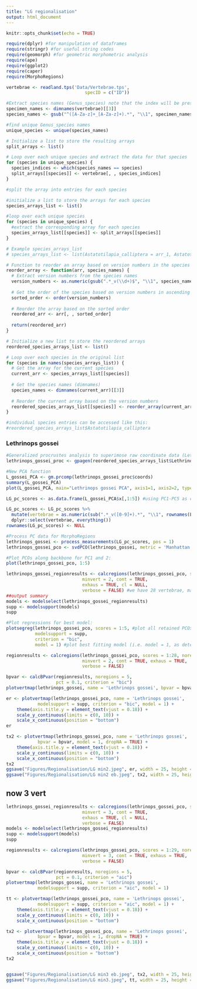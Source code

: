 ---
title: "LG regionalisation"
output: html_document
---



```{r setup, include=FALSE}
knitr::opts_chunk$set(echo = TRUE)
```

```{r Libraries}
require(dplyr) #for manipulation of dataframes
require(stringr) #for useful string codes
require(geomorph) #for geometric morphometric analysis
require(ape)
require(ggplot2)
require(caper)
require(MorphoRegions)
```

```{r}
vertebrae <- readland.tps('Data/Vertebrae.tps',
                              specID = c("ID"))
```

```{r Split into Multiple Species}

#Extract species names (Genus_species) note that the index will be preserved for splitting the array
specimen_names <- dimnames(vertebrae)[[3]]
species_names <- gsub("^([A-Za-z]+_[A-Za-z]+).*", "\\1", specimen_names)

#find unique Genus_species names
unique_species <- unique(species_names)

# Initialize a list to store the resulting arrays
split_arrays <- list()

# Loop over each unique species and extract the data for that species
for (species in unique_species) {
  species_indices <- which(species_names == species)
  split_arrays[[species]] <- vertebrae[, , species_indices]
}

#split the array into entries for each species

#initialize a list to store the arrays for each species
species_arrays_list <- list()

#loop over each unique species
for (species in unique_species) {
  #extract the corresponding array for each species
  species_arrays_list[[species]] <- split_arrays[[species]]
}

# Example species_arrays_list
# species_arrays_list <- list(Astatotilapia_calliptera = arr_1, Astatotilapia_another_species = arr_2, ...)

# Function to reorder an array based on version numbers in the species names
reorder_array <- function(arr, species_names) {
  # Extract version numbers from the species names
  version_numbers <- as.numeric(gsub(".*_v(\\d+)$", "\\1", species_names))
  
  # Get the order of the species based on version numbers in ascending order
  sorted_order <- order(version_numbers)
  
  # Reorder the array based on the sorted order
  reordered_arr <- arr[, , sorted_order]
  
  return(reordered_arr)
}

# Initialize a new list to store the reordered arrays
reordered_species_arrays_list <- list()

# Loop over each species in the original list
for (species in names(species_arrays_list)) {
  # Get the array for the current species
  current_arr <- species_arrays_list[[species]]
  
  # Get the species names (dimnames)
  species_names <- dimnames(current_arr)[[3]]
  
  # Reorder the current array based on the version numbers
  reordered_species_arrays_list[[species]] <- reorder_array(current_arr, species_names)
}

#individual species entries can be accessed like this:
#reordered_species_arrays_list$Astatotilapia_calliptera
```



### Lethrinops gossei

```{r}
#Generalized procrustes analysis to superimose raw coordinate data (Lethrinops gossei)
lethrinops_gossei_proc <- gpagen(reordered_species_arrays_list$Lethrinops_gossei, Proj=TRUE, ProcD=TRUE, curves=NULL, surfaces=NULL)

#New PCA function
L_gossei_PCA <- gm.prcomp(lethrinops_gossei_proc$coords)
summary(L_gossei_PCA)
plot(L_gossei_PCA, main="Lethrinops gossei PCA", axis1=1, axis2=2, type="b", pch=19)


```

```{r Prepare PCA Data for MorphoRegion (Lethrinops gossei)}

LG_pc_scores <- as.data.frame(L_gossei_PCA$x[,1:5]) #using PC1-PC5 as collectively explains 95.5% of variation, rest is probably noise

LG_pc_scores <- LG_pc_scores %>%
  mutate(vertebrae = as.numeric(sub(".*_v([0-9]+).*", "\\1", rownames(LG_pc_scores)))) %>%
  dplyr::select(vertebrae, everything())
rownames(LG_pc_scores) <- NULL
```

```{r Preparing Data for MorphoRegion (Lethrinops gossei)}
#Process PC data for MorphoRegions
lethrinops_gossei <- process_measurements(LG_pc_scores, pos = 1)
lethrinops_gossei_pco <- svdPCO(lethrinops_gossei, metric = 'Manhattan')

#Plot PCOs along backbone for PC1 and 2:
plot(lethrinops_gossei_pco, 1:5)
```

```{r Testing Number of Regions in Vertebral Column (Lethrinops gossei)}

lethrinops_gossei_regionresults <- calcregions(lethrinops_gossei_pco, scores = PCOs, noregions = 10,
                             minvert = 2, cont = TRUE, 
                             exhaus = TRUE, cl = NULL,
                             verbose = FALSE) #we have 28 vertebrae, max number of regions is 8 (assuming 3 vertebrae per/region)
##output summary
models <- modelselect(lethrinops_gossei_regionresults)
supp <- modelsupport(models)
supp
```

```{r Plotting PCOs and Best Fitting Model (Lethrinops gossei)}
#Plot regressions for best model:
plotsegreg(lethrinops_gossei_pco, scores = 1:5, #plot all retained PCOs
           modelsupport = supp,
           criterion = "bic",
           model = 1) #plot best fitting model (i.e. model = 1, as determined by the BIC value)
```


```{r}
regionresults <- calcregions(lethrinops_gossei_pco, scores = 1:28, noregions = 7, 
                             minvert = 2, cont = TRUE, exhaus = TRUE,
                             verbose = FALSE)

bpvar <- calcBPvar(regionresults, noregions = 5,
                   pct = 0.1, criterion = "bic")
plotvertmap(lethrinops_gossei, name = 'Lethrinops gossei', bpvar = bpvar)

er <- plotvertmap(lethrinops_gossei_pco, name = 'Lethrinops gossei',
            modelsupport = supp, criterion = "bic", model = 1) +
    theme(axis.title.y = element_text(vjust = 0.18)) +
    scale_y_continuous(limits = c(0, 10)) +
    scale_x_continuous(position = "bottom")
er

tx2 <- plotvertmap(lethrinops_gossei_pco, name = 'Lethrinops gossei',
            bpvar = bpvar, model = 1, dropNA = TRUE) +
    theme(axis.title.y = element_text(vjust = 0.18)) +
    scale_y_continuous(limits = c(0, 10)) +
    scale_x_continuous(position = "bottom")
tx2
ggsave("Figures/Regionalisation/LG min2.jpeg", er, width = 25, height = 15, units = "cm")
ggsave("Figures/Regionalisation/LG min2 eb.jpeg", tx2, width = 25, height = 15, units = "cm")

```

## now 3 vert 

```{r Testing Number of Regions in Vertebral Column (Lethrinops gossei)}

lethrinops_gossei_regionresults <- calcregions(lethrinops_gossei_pco, scores = PCOs, noregions = 5,
                             minvert = 3, cont = TRUE, 
                             exhaus = TRUE, cl = NULL,
                             verbose = FALSE) 
models <- modelselect(lethrinops_gossei_regionresults)
supp <- modelsupport(models)
supp
```

```{r, creating figure showing regions with error bars}
regionresults <- calcregions(lethrinops_gossei_pco, scores = 1:29, noregions = 5, 
                             minvert = 3, cont = TRUE, exhaus = TRUE,
                             verbose = FALSE)

bpvar <- calcBPvar(regionresults, noregions = 5,
                   pct = 0.1, criterion = "aic")
plotvertmap(lethrinops_gossei, name = 'Lethrinops gossei',
            modelsupport = supp, criterion = "aic", model = 1)

tt <- plotvertmap(lethrinops_gossei_pco, name = 'Lethrinops gossei',
            modelsupport = supp, criterion = "aic", model = 1) +
    theme(axis.title.y = element_text(vjust = 0.18)) +
    scale_y_continuous(limits = c(0, 10)) +
    scale_x_continuous(position = "bottom")

tx2 <- plotvertmap(lethrinops_gossei_pco, name = 'Lethrinops gossei',
            bpvar = bpvar, model = 1, dropNA = TRUE) +
    theme(axis.title.y = element_text(vjust = 0.18)) +
    scale_y_continuous(limits = c(0, 10)) +
    scale_x_continuous(position = "bottom")
tx2


ggsave("Figures/Regionalisation/LG min3 eb.jpeg", tx2, width = 25, height = 15, units = "cm")
ggsave("Figures/Regionalisation/LG min3.jpeg", tt, width = 25, height = 15, units = "cm")


```




